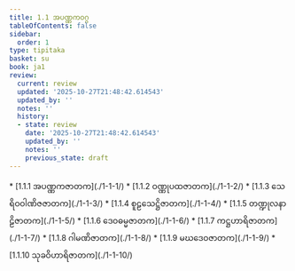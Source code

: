 ```yaml
---
title: 1.1 အပဏ္ဏကဝဂ္ဂ
tableOfContents: false
sidebar:
  order: 1
type: tipitaka
basket: su
book: ja1
review:
  current: review
  updated: '2025-10-27T21:48:42.614543'
  updated_by: ''
  notes: ''
  history:
  - state: review
    date: '2025-10-27T21:48:42.614543'
    updated_by: ''
    notes: ''
    previous_state: draft
---
```



<ReviewStatus review={frontmatter.review} showDetails={true} />

<HypothesisAnnotation frontmatter={frontmatter} />

<DynamicBreadcrumb />



<TableOfContents book="ja1" section="1.1">
* [1.1.1 အပဏ္ဏကဇာတက](./1-1-1/)
* [1.1.2 ဝဏ္ဏုပထဇာတက](./1-1-2/)
* [1.1.3 သေရိဝဝါဏိဇဇာတက](./1-1-3/)
* [1.1.4 စူဠသေဋ္ဌိဇာတက](./1-1-4/)
* [1.1.5 တဏ္ဍုလနာဠိဇာတက](./1-1-5/)
* [1.1.6 ဒေဝဓမ္မဇာတက](./1-1-6/)
* [1.1.7 ကဋ္ဌဟာရိဇာတက](./1-1-7/)
* [1.1.8 ဂါမဏိဇာတက](./1-1-8/)
* [1.1.9 မဃဒေဝဇာတက](./1-1-9/)
* [1.1.10 သုခဝိဟာရိဇာတက](./1-1-10/)
</TableOfContents>